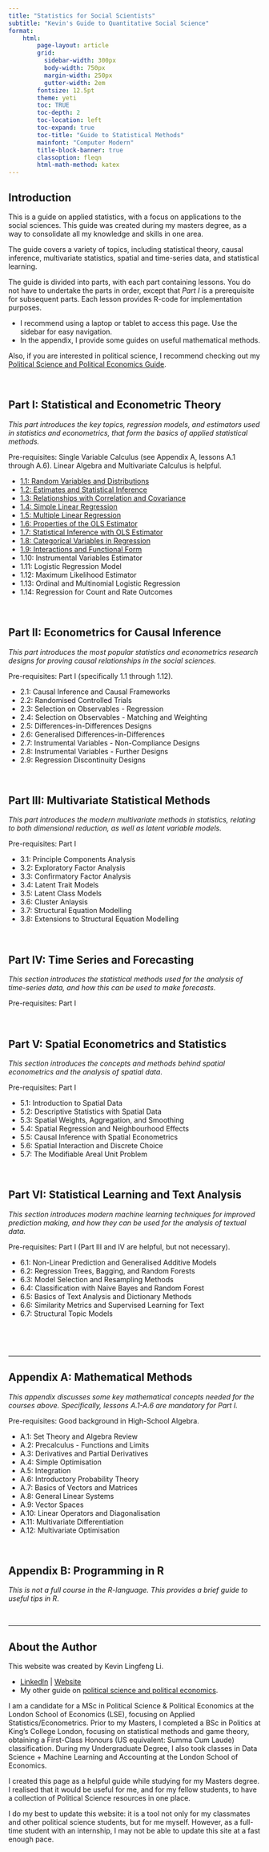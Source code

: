 ```yaml
---
title: "Statistics for Social Scientists"
subtitle: "Kevin's Guide to Quantitative Social Science"
format:
    html:
        page-layout: article
        grid:
          sidebar-width: 300px
          body-width: 750px
          margin-width: 250px
          gutter-width: 2em
        fontsize: 12.5pt
        theme: yeti
        toc: TRUE
        toc-depth: 2
        toc-location: left
        toc-expand: true
        toc-title: "Guide to Statistical Methods"
        mainfont: "Computer Modern"
        title-block-banner: true
        classoption: fleqn
        html-math-method: katex
---
```


## Introduction

This is a guide on applied statistics, with a focus on applications to the social sciences. This guide was created during my masters degree, as a way to consolidate all my knowledge and skills in one area.

The guide covers a variety of topics, including statistical theory, causal inference, multivariate statistics, spatial and time-series data, and statistical learning.

The guide is divided into parts, with each part containing lessons. You do not have to undertake the parts in order, except that *Part I* is a prerequisite for subsequent parts. Each lesson provides R-code for implementation purposes.

-   I recommend using a laptop or tablet to access this page. Use the sidebar for easy navigation.
-   In the appendix, I provide some guides on useful mathematical methods.

Also, if you are interested in political science, I recommend checking out my [Political Science and Political Economics Guide](https://politicalscience.github.io).

<br />

## Part I: Statistical and Econometric Theory

*This part introduces the key topics, regression models, and estimators used in statistics and econometrics, that form the basics of applied statistical methods.*

Pre-requisites: Single Variable Calculus (see Appendix A, lessons A.1 through A.6). Linear Algebra and Multivariate Calculus is helpful.

-   [1.1: Random Variables and Distributions](https://statsnotes.github.io/theory/1.html)
-   [1.2: Estimates and Statistical Inference](https://statsnotes.github.io/theory/2.html)
-   [1.3: Relationships with Correlation and Covariance](https://statsnotes.github.io/theory/3.html)
-   [1.4: Simple Linear Regression](https://statsnotes.github.io/theory/4.html)
-   [1.5: Multiple Linear Regression](https://statsnotes.github.io/theory/5.html)
-   [1.6: Properties of the OLS Estimator](https://statsnotes.github.io/theory/6.html)
-   [1.7: Statistical Inference with OLS Estimator](https://statsnotes.github.io/theory/7.html)
-   [1.8: Categorical Variables in Regression](https://statsnotes.github.io/theory/8.html)
-   [1.9: Interactions and Functional Form](https://statsnotes.github.io/theory/9.html)
-   1.10: Instrumental Variables Estimator
-   1.11: Logistic Regression Model
-   1.12: Maximum Likelihood Estimator
-   1.13: Ordinal and Multinomial Logistic Regression
-   1.14: Regression for Count and Rate Outcomes

<br />

## Part II: Econometrics for Causal Inference

*This part introduces the most popular statistics and econometrics research designs for proving causal relationships in the social sciences.*

Pre-requisites: Part I (specifically 1.1 through 1.12).

-   2.1: Causal Inference and Causal Frameworks
-   2.2: Randomised Controlled Trials
-   2.3: Selection on Observables - Regression
-   2.4: Selection on Observables - Matching and Weighting
-   2.5: Differences-in-Differences Designs
-   2.6: Generalised Differences-in-Differences
-   2.7: Instrumental Variables - Non-Compliance Designs
-   2.8: Instrumental Variables - Further Designs
-   2.9: Regression Discontinuity Designs

<br />

## Part III: Multivariate Statistical Methods

*This part introduces the modern multivariate methods in statistics, relating to both dimensional reduction, as well as latent variable models.*

Pre-requisites: Part I

-   3.1: Principle Components Analysis
-   3.2: Exploratory Factor Analysis
-   3.3: Confirmatory Factor Analysis
-   3.4: Latent Trait Models
-   3.5: Latent Class Models
-   3.6: Cluster Anlaysis
-   3.7: Structural Equation Modelling
-   3.8: Extensions to Structural Equation Modelling

<br />

## Part IV: Time Series and Forecasting

*This section introduces the statistical methods used for the analysis of time-series data, and how this can be used to make forecasts.*

Pre-requisites: Part I

<br />

## Part V: Spatial Econometrics and Statistics

*This section introduces the concepts and methods behind spatial econometrics and the analysis of spatial data*.

Pre-requisites: Part I

-   5.1: Introduction to Spatial Data
-   5.2: Descriptive Statistics with Spatial Data
-   5.3: Spatial Weights, Aggregation, and Smoothing
-   5.4: Spatial Regression and Neighbourhood Effects
-   5.5: Causal Inference with Spatial Econometrics
-   5.6: Spatial Interaction and Discrete Choice
-   5.7: The Modifiable Areal Unit Problem

<br />

## Part VI: Statistical Learning and Text Analysis

*This section introduces modern machine learning techniques for improved prediction making, and how they can be used for the analysis of textual data.*

Pre-requisites: Part I (Part III and IV are helpful, but not necessary).

-   6.1: Non-Linear Prediction and Generalised Additive Models
-   6.2: Regression Trees, Bagging, and Random Forests
-   6.3: Model Selection and Resampling Methods
-   6.4: Classification with Naive Bayes and Random Forest
-   6.5: Basics of Text Analysis and Dictionary Methods
-   6.6: Similarity Metrics and Supervised Learning for Text
-   6.7: Structural Topic Models

<br />

<br />

------------------------------------------------------------------------

## Appendix A: Mathematical Methods

*This appendix discusses some key mathematical concepts needed for the courses above. Specifically, lessons A.1-A.6 are mandatory for Part I.*

Pre-requisites: Good background in High-School Algebra.

-   A.1: Set Theory and Algebra Review
-   A.2: Precalculus - Functions and Limits
-   A.3: Derivatives and Partial Derivatives
-   A.4: Simple Optimisation
-   A.5: Integration
-   A.6: Introductory Probability Theory
-   A.7: Basics of Vectors and Matrices
-   A.8: General Linear Systems
-   A.9: Vector Spaces
-   A.10: Linear Operators and Diagonalisation
-   A.11: Multivariate Differentiation
-   A.12: Multivariate Optimisation

<br />

## Appendix B: Programming in R

*This is not a full course in the R-language. This provides a brief guide to useful tips in R*.

<br />

------------------------------------------------------------------------

## About the Author

This website was created by Kevin Lingfeng Li.

-   [LinkedIn](https://www.linkedin.com/in/kevinlingfengli/) \| [Website](https://kevinli03.github.io/)
-   My other guide on [political science and political economics](https://politicalscience.github.io).

I am a candidate for a MSc in Political Science & Political Economics at the London School of Economics (LSE), focusing on Applied Statistics/Econometrics. Prior to my Masters, I completed a BSc in Politics at King’s College London, focusing on statistical methods and game theory, obtaining a First-Class Honours (US equivalent: Summa Cum Laude) classification. During my Undergraduate Degree, I also took classes in Data Science + Machine Learning and Accounting at the London School of Economics.

I created this page as a helpful guide while studying for my Masters degree. I realised that it would be useful for me, and for my fellow students, to have a collection of Political Science resources in one place.

I do my best to update this website: it is a tool not only for my classmates and other political science students, but for me myself. However, as a full-time student with an internship, I may not be able to update this site at a fast enough pace.
